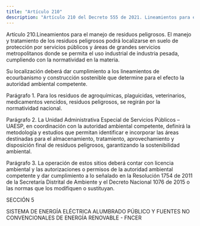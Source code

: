 ```yaml
---
title: "Artículo 210"
description: "Artículo 210 del Decreto 555 de 2021. Lineamientos para el manejo de residuos peligrosos."
---
```


Artículo 210.Lineamientos para el manejo de residuos peligrosos. El manejo y tratamiento de los residuos peligrosos podrá localizarse en suelo de protección por servicios públicos y áreas de grandes servicios metropolitanos donde se permita el uso industrial de industria pesada, cumpliendo con la normatividad en la materia.
 
Su localización deberá dar cumplimiento a los lineamientos de ecourbanismo y construcción sostenible que determine para el efecto la autoridad ambiental competente.
 
Parágrafo 1. Para los residuos de agroquímicas, plaguicidas, veterinarios, medicamentos vencidos, residuos peligrosos, se regirán por la normatividad nacional.
 
Parágrafo 2. La Unidad Administrativa Especial de Servicios Públicos – UAESP, en coordinación con la autoridad ambiental competente, definirá la metodología y estudios que permitan identificar e incorporar las áreas destinadas para el almacenamiento, tratamiento, aprovechamiento y disposición final de residuos peligrosos, garantizando la sostenibilidad ambiental.
 
Parágrafo 3. La operación de estos sitios deberá contar con licencia ambiental y las autorizaciones o permisos de la autoridad ambiental competente y dar cumplimiento a lo señalado en la Resolución 1754 de 2011 de la Secretaría Distrital de Ambiente y el Decreto Nacional 1076 de 2015 o las normas que los modifiquen o sustituyan.
 
SECCIÓN 5
 
SISTEMA DE ENERGÍA ELÉCTRICA ALUMBRADO PÚBLICO Y FUENTES NO CONVENCIONALES DE ENERGÍA RENOVABLE - FNCER